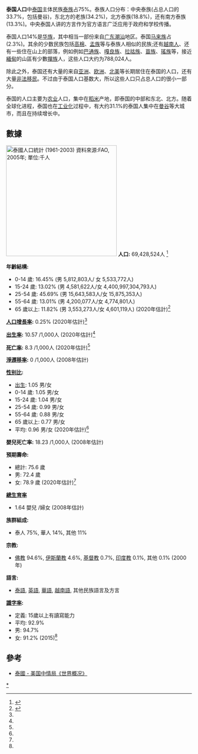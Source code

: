'''泰国人口'''中[[泰国|泰国]]主体民族[[泰族|泰族]]占75%。泰族人口分布：中央泰族(占总人口的33.7%，包括曼谷)，东北方的老族(34.2%)，北方泰族(18.8%)，还有南方泰族(13.3%)。中央泰国人讲的方言作为官方语言广泛应用于政府和学校传播。

泰国人口14%是[[华族|华族]]，其中相当一部份来自[[广东|广东]][[潮汕|潮汕]]地区。泰国[[马来族|马来族]]占(2.3%)。其余的少数民族包括[[高棉|高棉]]、[[孟族|孟族]]等与泰族人相似的民族;还有[[越南人|越南人]]、还有一些住在山上的部落，例如例如[[巴通族|巴通族]]、[[嘎良族|嘎良族]]、[[拉祜族|拉祜族]]、[[苗族|苗族]]、[[瑤族|瑤族]]等，接近[[緬甸|緬甸]]的山區有少數[[撣族|撣族]]人，这些人口大约为788,024人。

除此之外，泰国还有大量的来自[[亚洲|亚洲]]、[[欧洲|欧洲]]、[[北美|北美]]等长期居住在泰国的人口，还有大量[[非法移民|非法移民]]。不过由于泰国人口基数大，所以这些人口只占总人口的很小一部分。

泰国的人口主要为[[农业|农业]]人口，集中在[[稻米|稻米]]产地，即泰国的中部和东北、北方。随着全球化进程，泰国也在[[工业化|工业化]]过程中，有大约31.1%的泰国人集中在[[曼谷|曼谷]]等大城市，而且在持续增长中。

== 數據 ==
[[File:Thailand-demography.png|thumb|300px|泰國人口統計 (1961-2003)<br>
資料來源:[[聯合國糧食及農業組織|FAO]], 2005年; 單位:千人]]
{{Historical populations
|title       = 歷回泰國人口普查
|type        = 
|align       = right
|width       = 15em
|footnote    = 
|source      = <ref>The Survey of Family Registration 1909, 1919, 1929, 1937 and 1947, Ministry of Interior.</ref><ref>Population and Housing Census 1960, 1970, 1980 and 1990, National Statistical Office,Office of the Prime Minister.</ref>
|1909 |8149487
|1919 |9207355
|1929 |11506207
|1937 |14464105
|1947 |17442689
|1960 |26257916
|1970 |34397374
|1980 |44824540
|1990 |54548530
|[[2000年泰國人口普查|2000]] |60916441
|2010 |65981659
}}
'''人口:''' 69,428,524人 <ref>{{cite web | author = [[世界银行|世界银行]] | title = World Bank Open Data | url = https://data.worldbank.org/indicator/SP.POP.TOTL?locations=TH | accessdate = 2020-05-15 | archive-date = 2020-05-31 | archive-url = https://web.archive.org/web/20200531115515/https://data.worldbank.org/indicator/SP.POP.TOTL?locations=TH | dead-url = no }}</ref>
 
'''年齡結構:'''
* 0-14 歲: 16.45% (男 5,812,803人/ 女 5,533,772人)
* 15-24 歲: 13.02% (男 4,581,622人/女 4,400,997,304,793人)
* 25-54 歲: 45.69% (男 15,643,583人/女 15,875,353人)
* 55-64 歲: 13.01% (男 4,200,077人/女 4,774,801人)
* 65 歲以上: 11.82% (男 3,553,273人/女 4,601,119人) (2020年估計)<ref name="#1">{{cite web | author = [[中央情報局|中央情報局]] | title = CIA-The World Factbook | url = https://www.cia.gov/library/publications/the-world-factbook/geos/th.html | accessdate = 2020-05-15 | language = en | archive-date = 2010-12-29 | archive-url = https://web.archive.org/web/20101229000203/https://www.cia.gov/library/publications/the-world-factbook/geos/th.html | dead-url = no }}</ref>
 
'''[[人口增長率|人口增長率]]:''' 0.25% (2020年估計)<ref name="#1"/>

'''[[出生率|出生率]]:''' 10.57 /1,000人 (2020年估計)<ref name="#1"/>

'''[[死亡率|死亡率]]:''' 8.3 /1,000人 (2020年估計)<ref name="#1"/>

'''[[淨遷移率|淨遷移率]]:''' 0 /1,000人 (2008年估計)

'''[[性别比|性别比]]:'''
* [[出生|出生]]: 1.05 男/女
* 0-14 歲: 1.05 男/女
* 15-24 歲: 1.04 男/女
* 25-54 歲: 0.99 男/女
* 55-64 歲: 0.88 男/女
* 65 歲以上: 0.77 男/女
* 平均: 0.96 男/女 (2020年估計)<ref name="#1"/>

'''嬰兒死亡率:''' 18.23 /1,000人 (2008年估計)

'''預期壽命:'''
* 總計: 75.6 歲
* 男: 72.4 歲
* 女: 78.9 歲 (2020年估計)<ref name="#1"/>

'''[[總生育率|總生育率]]'''  
* 1.64 嬰兒 /婦女 (2008年估計)

'''族群組成:'''
* 泰人 75%, 華人 14%, 其他 11%

'''宗教:'''
* [[佛教|佛教]] 94.6%, [[伊斯蘭教|伊斯蘭教]] 4.6%, [[基督教|基督教]] 0.7%, [[印度教|印度教]] 0.1%, 其他 0.1% (2000年)

'''語言:'''
* [[泰語|泰語]], [[英語|英語]], [[華語|華語]], [[越南語|越南語]], 其他民族語言及方言

'''[[識字率|識字率]]:'''
* 定義: 15歲以上有讀寫能力
* 平均: 92.9%
* 男: 94.7%
* 女: 91.2% (2015)<ref name="#1"/>

== 參考 ==
* [https://www.cia.gov/library/publications/the-world-factbook/geos/th.html 泰國 - 美国中情局《世界概况》] {{Wayback|url=https://www.cia.gov/library/publications/the-world-factbook/geos/th.html |date=20101229000203 }}

{{亚洲题目|人口}}

[[Category:泰国人口|*]]